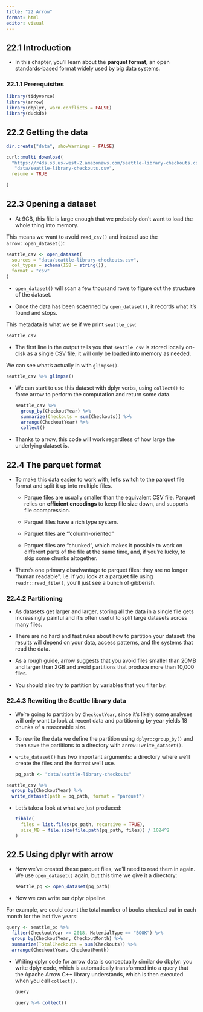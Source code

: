 ```yaml
---
title: "22 Arrow"
format: html
editor: visual
---
```


## 22.1 Introduction

-   In this chapter, you'll learn about the **parquet format,** an open standards-based format widely used by big data systems.

### 22.1.1 Prerequisites

```r
library(tidyverse)
library(arrow)
library(dbplyr, warn.conflicts = FALSE)
library(duckdb)
```

## 22.2 Getting the data

```r
dir.create("data", showWarnings = FALSE)

curl::multi_download(
  "https://r4ds.s3.us-west-2.amazonaws.com/seattle-library-checkouts.csv",
   "data/seattle-library-checkouts.csv",
  resume = TRUE
  
)
```

## 

## 22.3 Opening a dataset

-   At 9GB, this file is large enough that we probably don't want to load the whole thing into memory.

This means we want to avoid `read_csv()` and instead use the `arrow::open_dataset()`:

```r
seattle_csv <- open_dataset(
  sources = "data/seattle-library-checkouts.csv",
  col_types = schema(ISB = string()),
  format = "csv"
)
```

-   `open_dataset()` will scan a few thousand rows to figure out the structure of the dataset.

-   Once the data has been scaenned by `open_dataset()`, it records what it's found and stops.

This metadata is what we se if we print `seattle_csv`:

```r
seattle_csv
```

-   The first line in the output tells you that `seattle_csv` is stored locally on-disk as a single CSV file; it will only be loaded into memory as needed.

We can see what's actually in with `glimpse()`.

```r
seattle_csv %>% glimpse()
```

-   We can start to use this dataset with dplyr verbs, using `collect()` to force arrow to perform the computation and return some data.

    ```r
    seattle_csv %>% 
      group_by(CheckoutYear) %>% 
      summarize(Checkouts = sum(Checkouts)) %>% 
      arrange(CheckoutYear) %>% 
      collect()
    ```

-   Thanks to arrow, this code will work regardless of how large the underlying dataset is.

## 22.4 The parquet format

-   To make this data easier to work with, let's switch to the parquet file format and split it up into multiple files.

    -   Parque files are usually smaller than the equivalent CSV file. Parquet relies on **efficient encodings** to keep file size down, and supports file ocompression.

    -   Parquet files have a rich type system.

    -   Parquet files are "'column-oriented"

    -   Parquet files are "chunked", which makes it possible to work on different parts of the file at the same time, and, if you're lucky, to skip some chunks altogether.

-   There's one primary disadvantage to parquet files: they are no longer "human readable", i.e. if you look at a parquet file using `readr::read_file()`, you'll just see a bunch of gibberish.

### 22.4.2 Partitioning

-   As datasets get larger and larger, storing all the data in a single file gets increasingly painful and it's often useful to split large datasets across many files.

-   There are no hard and fast rules about how to partition your dataset: the results will depend on your data, access patterns, and the systems that read the data.

-   As a rough guide, arrow suggests that you avoid files smaller than 20MB and larger than 2GB and avoid partitions that produce more than 10,000 files.

-   You should also try to partition by variables that you filter by.

### 22.4.3 Rewriting the Seattle library data

-   We're going to partition by `CheckoutYear`, since it's likely some analyses will only want to look at recent data and partitioning by year yields 18 chunks of a reasonable size.

-   To rewrite the data we define the partition using `dplyr::group_by()` and then save the partitions to a directory with `arrow::write_dataset()`.

-   `write_dataset()` has two important arguments: a directory where we'll create the files and the format we'll use.

    ```r
    pq_path <- "data/seattle-library-checkouts"
    ```

```r
seattle_csv %>% 
  group_by(CheckoutYear) %>% 
  write_dataset(path = pq_path, format = "parquet")
```

-   Let's take a look at what we just produced:

    ```r
    tibble(
      files = list.files(pq_path, recursive = TRUE),
      size_MB = file.size(file.path(pq_path, files)) / 1024^2
    )
    ```

## 22.5 Using dplyr with arrow

-   Now we've created these parquet files, we'll need to read them in again. We use `open_dataset()` again, but this time we give it a directory:

    ```r
    seattle_pq <- open_dataset(pq_path)
    ```

-   Now we can write our dplyr pipeline.

For example, we could count the total number of books checked out in each month for the last five years:

```r
query <- seattle_pq %>% 
  filter(CheckoutYear >= 2018, MaterialType == "BOOK") %>% 
  group_by(CheckoutYear, CheckoutMonth) %>% 
  summarize(TotalCheckouts = sum(Checkouts)) %>% 
  arrange(CheckoutYear, CheckoutMonth)
```

-   Writing dplyr code for arrow data is conceptually similar do dbplyr: you write dplyr code, which is automatically transformed into a query that the Apache Arrow C++ library understands, which is then executed when you call `collect()`.

    ```r
    query
    ```

    ```r
    query %>% collect()
    ```

### 
